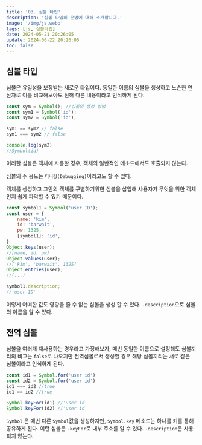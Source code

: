 ```yaml
---
title: '03. 심볼 타입'
description: '심볼 타입의 문법에 대해 소개합니다.'
image: '/img/js.webp'
tags: [js, 심볼타입]
date: 2024-05-21 20:26:05
update: 2024-06-22 20:26:05
toc: false
---
```


## 심볼 타입

심볼은 유일성을 보장받는 새로운 타입이다. 
동일한 이름의 심볼을 생성하고 느슨한 연산자로 이를
비교해보아도 전혀 다른 내용이라고 인식하게 된다.

```js
const sym = Symbol(); //심볼의 생성 방법
const sym1 = Symbol('id');
const sym2 = Symbol('id');

sym1 == sym2 // false
sym1 === sym2 // false

console.log(sym2)
//Symbol(id)
```

이러한 심볼은 객체에 사용할 경우, 객체의 일반적인 메소드에서도 호출되지 않는다. 

심볼의 주 용도는
`디버깅(Debugging)`이라고도 할 수 있다. 

객체를 생성하고 그안의 객체를 구별하기위한 심볼을 삽입해 사용자가 무엇을 위한 객체인지 쉽게 파악할 수 있기 때문이다.

```js
const symbol1 = Symbol('user ID');
const user = {
	name: 'kim',
	id: 'barwait',
	pw: 1325,
	[symbol1]: 'id',
}
Object.keys(user);
//[name, id, pw]
Object.values(user);
//['kim', 'barwait', 1325]
Object.entries(user);
//(...)

symbol1.description;
//'user ID'
```

이렇게 어떠한 값도 영향을 줄 수 없는 심볼을 생성 할 수 있다. `.description`으로 심볼의 이름을 알 수 있다.

## 전역 심볼

심볼을 여러개 재사용하는 경우라고 가정해보자, 
매번 동일한 이름으로 설정해도 심볼끼리의 비교는 `false`로 나오지만
전역심볼로서 생성할 경우 해당 심볼끼리는 서로 같은 심볼이라고 인식하게 된다.

```js
const id1 = Symbol.for('user id')
const id2 = Symbol.for('user id')
id1 === id2 //true
id1 == id2 //true

Symbol.keyFor(id1) //'user id'
Symbol.keyFor(id2) //'user id'
```

`Symbol` 은 매번 다른 `Symbol`값을 생성하지만, `Symbol.key` 메소드는 하나를 키를 통해 공유하게 된다.
이런 심볼은 `.keyFor`로 내부 주소를 알 수 있다. `.description`은 사용되지 않는다.
